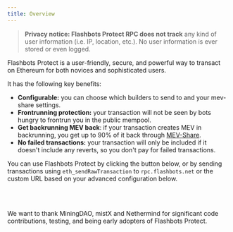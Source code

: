 ```yaml
---
title: Overview
---
```



> **Privacy notice: Flashbots Protect RPC does not track** any kind of user information (i.e. IP, location, etc.). No user information is ever stored or even logged.

Flashbots Protect is a user-friendly, secure, and powerful way to transact on Ethereum for both novices and sophisticated users.

It has the following key benefits:

- **Configurable:** you can choose which builders to send to and your mev-share settings.
- **Frontrunning protection:** your transaction will not be seen by bots hungry to frontrun you in the public mempool.
- **Get backrunning MEV back**: if your transaction creates MEV in backrunning, you get up to 90% of it back through [MEV-Share](/flashbots-mev-share/introduction).
- **No failed transactions:** your transaction will only be included if it doesn't include any reverts, so you don't pay for failed transactions.

You can use Flashbots Protect by clicking the button below, or by sending transactions using `eth_sendRawTransaction` to `rpc.flashbots.net` or the custom URL based on your advanced configuration below.

<ProtectButtonSelector />

<br />
<br />

We want to thank MiningDAO, mistX and Nethermind for significant code contributions, testing, and being early adopters of Flashbots Protect.
